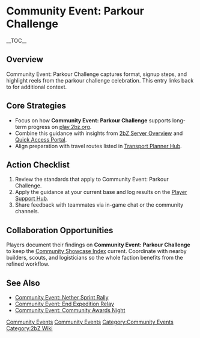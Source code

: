 {{Short description|Community Event: Parkour Challenge captures format, signup steps, and highlight reels from the parkour challenge celebration}}
= Community Event: Parkour Challenge =
{{2bZ Navbox}}
__TOC__

== Overview ==
Community Event: Parkour Challenge captures format, signup steps, and highlight reels from
the parkour challenge celebration. This entry links back to [[Category:Community
Events|Community Events]] for additional context.

== Core Strategies ==
* Focus on how '''Community Event: Parkour Challenge''' supports long-term progress on [[play.2bz.org]].
* Combine this guidance with insights from [[2bZ Server Overview]] and [[Quick Access Portal]].
* Align preparation with travel routes listed in [[Transport Planner Hub]].

== Action Checklist ==
# Review the [[Category:Community Events|Community Events]] standards that apply to Community Event: Parkour Challenge.
# Apply the guidance at your current base and log results on the [[Player Support Hub]].
# Share feedback with teammates via in-game chat or the community channels.

== Collaboration Opportunities ==
Players document their findings on '''Community Event: Parkour Challenge''' to keep the
[[Community Showcase Index]] current. Coordinate with nearby builders, scouts, and
logisticians so the whole faction benefits from the refined workflow.

== See Also ==
* [[Community Event: Nether Sprint Rally]]
* [[Community Event: End Expedition Relay]]
* [[Community Event: Community Awards Night]]

[[Category:Community Events]]
[[Category:2bZ Wiki]]
